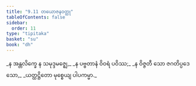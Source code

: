 ```yaml
---
title: "9.11 တယောဇနဝတ္ထု"
tableOfContents: false
sidebar:
  order: 11
type: "tipitaka"
basket: "su"
book: "dh"
---
```



<DynamicBreadcrumb />

<Division number="127" book="dh" e="ch" v="18" p="32">

<Paragraph number="136" type="verses" book="dh">
_န အန္တလိက္ခေ န သမုဒ္ဒမဇ္ဈေ,_  
_န ပဗ္ဗတာနံ ဝိဝရံ ပဝိဿ;_  
_န ဝိဇ္ဇတီ သော ဇဂတိပ္ပဒေသော,_  
_ယတ္ထဋ္ဌိတော မုစ္စေယျ ပါပကမ္မာ._
</Paragraph>
</Division>